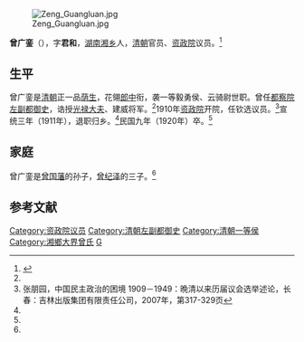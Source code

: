 [[File:Zeng_Guangluan.jpg|thumb]]

'''曾广銮'''（{{bd|1873年||1920年|}}），字'''君和'''，[[湖南|湖南]][[湘乡|湘乡]]人，[[清朝|清朝]]官员、[[资政院|资政院]]议员。<ref name=zgfxt>{{Cite web |url=http://www.zgfxt.com/ShowNews.aspx?News=245C5ED8B3BAFA8A |title=曾广銮简介，曾国藩学堂，于2012-3-27查阅 |access-date=2012-03-27 |archive-date=2019-05-20 |archive-url=https://web.archive.org/web/20190520040726/http://www.zgfxt.com/ShowNews.aspx?News=245C5ED8B3BAFA8A |dead-url=yes }}</ref>

==生平==
曾广銮是[[清朝|清朝]]正一品[[荫生|荫生]]，花翎[[郎中|郎中]]衔，袭一等毅勇侯、云骑尉世职。曾任[[都察院|都察院]][[左副都御史|左副都御史]]，诰授[[光禄大夫|光禄大夫]]、建威将军。<ref name=zgfxt/>1910年[[资政院|资政院]]开院，任钦选议员。<ref>张朋园，中国民主政治的困境 1909－1949：晩清以来历届议会选举述论，长春：吉林出版集团有限责任公司，2007年，第317-329页</ref>宣统三年（1911年），退职归乡。<ref name=zgfxt/>民国九年（1920年）卒。<ref name=zgfxt/>

==家庭==
曾广銮是[[曾国藩|曾国藩]]的孙子，[[曾纪泽|曾纪泽]]的三子。<ref name=zgfxt/>

==参考文献==
{{reflist}}

{{資政院議員}}
{{DEFAULTSORT:Zeng曾}}
[[Category:资政院议员|Category:资政院议员]]
[[Category:清朝左副都御史|Category:清朝左副都御史]]
[[Category:清朝一等侯|Category:清朝一等侯]]
[[Category:湘鄉大界曾氏|Category:湘鄉大界曾氏]]
[[Category:曾姓|G]]